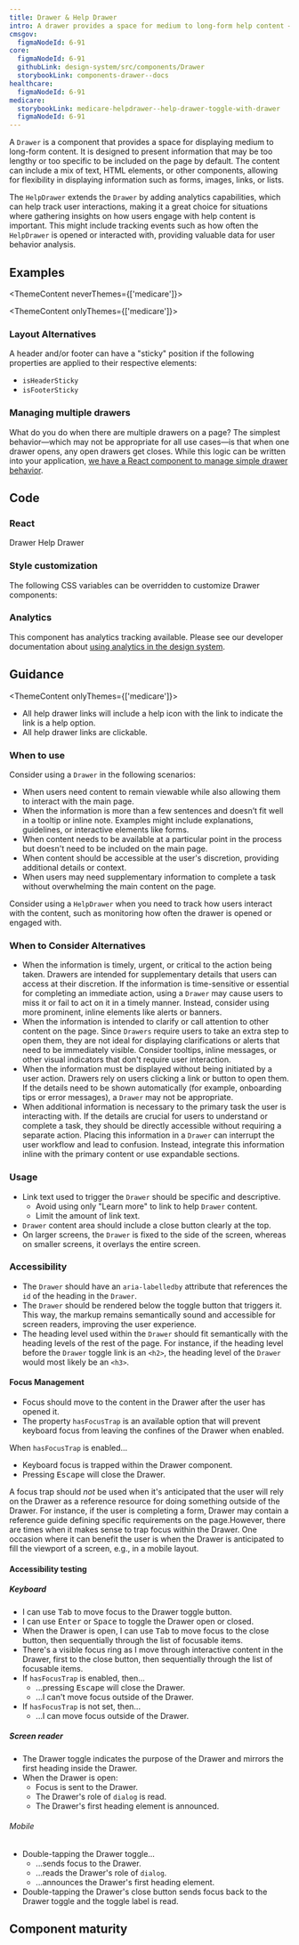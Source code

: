 ```yaml
---
title: Drawer & Help Drawer
intro: A drawer provides a space for medium to long-form help content — content that's too long or not common enough to warrant being on the page by default.
cmsgov:
  figmaNodeId: 6-91
core:
  figmaNodeId: 6-91
  githubLink: design-system/src/components/Drawer
  storybookLink: components-drawer--docs
healthcare:
  figmaNodeId: 6-91
medicare:
  storybookLink: medicare-helpdrawer--help-drawer-toggle-with-drawer
  figmaNodeId: 6-91
---
```


A `Drawer` is a component that provides a space for displaying medium to long-form content. It is designed to present information that may be too lengthy or too specific to be included on the page by default. The content can include a mix of text, HTML elements, or other components, allowing for flexibility in displaying information such as forms, images, links, or lists.

The `HelpDrawer` extends the `Drawer` by adding analytics capabilities, which can help track user interactions, making it a great choice for situations where gathering insights on how users engage with help content is important. This might include tracking events such as how often the `HelpDrawer` is opened or interacted with, providing valuable data for user behavior analysis. 

## Examples

<ThemeContent neverThemes={['medicare']}>

<StorybookExample componentName="drawer" storyId="components-drawer--default" minHeight={500} />

</ThemeContent>

<ThemeContent onlyThemes={['medicare']}>

<StorybookExample
  componentName="drawer"
  storyId="medicare-helpdrawer--help-drawer-toggle-with-drawer"
  minHeight={500}
/>

</ThemeContent>

### Layout Alternatives

A header and/or footer can have a "sticky" position if the following properties are applied to their respective elements:

- `isHeaderSticky`
- `isFooterSticky`

<StorybookExample
  componentName="sticky-drawer"
  storyId="components-drawer--default"
  minHeight={300}
  controls="isHeaderSticky:!true"
/>

### Managing multiple drawers

What do you do when there are multiple drawers on a page? The simplest behavior—which may not be appropriate for all use cases—is that when one drawer opens, any open drawers get closes. While this logic can be written into your application, [we have a React component to manage simple drawer behavior](/storybook/?path=/docs/components-drawermanager--docs).

## Code

### React

<ReactDocsLinks>
  <ReactDocsLink storyId="components-drawer--docs">Drawer</ReactDocsLink>
  <ReactDocsLink storyId="components-helpdawer--docs">Help Drawer</ReactDocsLink>
</ReactDocsLinks>

### Style customization

The following CSS variables can be overridden to customize Drawer components:

<ComponentThemeOptions componentname="drawer" />

### Analytics

This component has analytics tracking available. Please see our developer documentation about [using analytics in the design system](/getting-started/for-developers/#analytics).

## Guidance

<ThemeContent onlyThemes={['medicare']}>

- All help drawer links will include a help icon with the link to indicate the link is a help option.
- All help drawer links are clickable.

</ThemeContent>

### When to use

Consider using a `Drawer` in the following scenarios:

- When users need content to remain viewable while also allowing them to interact with the main page.
- When the information is more than a few sentences and doesn’t fit well in a tooltip or inline note. Examples might include explanations, guidelines, or interactive elements like forms.
- When content needs to be available at a particular point in the process but doesn't need to be included on the main page.
- When content should be accessible at the user's discretion, providing additional details or context.
- When users may need supplementary information to complete a task without overwhelming the main content on the page.

Consider using a `HelpDrawer` when you need to track how users interact with the content, such as monitoring how often the drawer is opened or engaged with.

### When to Consider Alternatives

- When the information is timely, urgent, or critical to the action being taken. Drawers are intended for supplementary details that users can access at their discretion. If the information is time-sensitive or essential for completing an immediate action, using a `Drawer` may cause users to miss it or fail to act on it in a timely manner. Instead, consider using more prominent, inline elements like alerts or banners.
- When the information is intended to clarify or call attention to other content on the page. Since `Drawers` require users to take an extra step to open them, they are not ideal for displaying clarifications or alerts that need to be immediately visible. Consider tooltips, inline messages, or other visual indicators that don't require user interaction.
- When the information must be displayed without being initiated by a user action. Drawers rely on users clicking a link or button to open them. If the details need to be shown automatically (for example, onboarding tips or error messages), a `Drawer` may not be appropriate. 
- When additional information is necessary to the primary task the user is interacting with. If the details are crucial for users to understand or complete a task, they should be directly accessible without requiring a separate action. Placing this information in a `Drawer` can interrupt the user workflow and lead to confusion. Instead, integrate this information inline with the primary content or use expandable sections.

### Usage

- Link text used to trigger the `Drawer` should be specific and descriptive.
  - Avoid using only "Learn more" to link to help `Drawer` content.
  - Limit the amount of link text.
- `Drawer` content area should include a close button clearly at the top.
- On larger screens, the `Drawer` is fixed to the side of the screen, whereas on smaller screens, it overlays the entire screen.

### Accessibility

- The `Drawer` should have an `aria-labelledby` attribute that references the `id` of the heading in the `Drawer`.
- The `Drawer` should be rendered below the toggle button that triggers it. This way, the markup remains semantically sound and accessible for screen readers, improving the user experience.
- The heading level used within the `Drawer` should fit semantically with the heading levels of the rest of the page. For instance, if the heading level before the `Drawer` toggle link is an `<h2>`, the heading level of the `Drawer` would most likely be an `<h3>`.

#### Focus Management

- Focus should move to the content in the Drawer after the user has opened it.
- The property `hasFocusTrap` is an available option that will prevent keyboard focus from leaving the confines of the Drawer when enabled.

When `hasFocusTrap` is enabled...

- Keyboard focus is trapped within the Drawer component.
- Pressing <kbd>Escape</kbd> will close the Drawer.

A focus trap should _not_ be used when it's anticipated that the user will rely on the Drawer as a reference resource for doing something outside of the Drawer. For instance, if the user is completing a form, Drawer may contain a reference guide defining specific requirements on the page.However, there are times when it makes sense to trap focus within the Drawer. One occasion where it can benefit the user is when the Drawer is anticipated to fill the viewport of a screen, e.g., in a mobile layout.

#### Accessibility testing

##### Keyboard

- I can use <kbd>Tab</kbd> to move focus to the Drawer toggle button.
- I can use <kbd>Enter</kbd> or <kbd>Space</kbd> to toggle the Drawer open or closed.
- When the Drawer is open, I can use <kbd>Tab</kbd> to move focus to the close button, then sequentially through the list of focusable items.
- There's a visible focus ring as I move through interactive content in the Drawer, first to the close button, then sequentially through the list of focusable items.
- If `hasFocusTrap` is enabled, then...
  - ...pressing <kbd>Escape</kbd> will close the Drawer.
  - ...I can't move focus outside of the Drawer.
- If `hasFocusTrap` is not set, then...
  - ...I can move focus outside of the Drawer.

##### Screen reader

- The Drawer toggle indicates the purpose of the Drawer and mirrors the first heading inside the Drawer.
- When the Drawer is open:
  - Focus is sent to the Drawer.
  - The Drawer's role of `dialog` is read.
  - The Drawer's first heading element is announced.

###### Mobile

- Double-tapping the Drawer toggle...
  - ...sends focus to the Drawer.
  - ...reads the Drawer's role of `dialog`.
  - ...announces the Drawer's first heading element.
- Double-tapping the Drawer's close button sends focus back to the Drawer toggle and the toggle label is read.

## Component maturity

<MaturityChecklist
  a11yStandards={true}
  color={true}
  forcedColors={true}
  screenReaders={true}
  keyboardNavigable={true}
  storybook={true}
  responsive={true}
  spanish={true}
  completeUiKit={false}
  responsiveUiKit={false}
  tokensInCode={true}
  tokensInSketch={true}
/>
